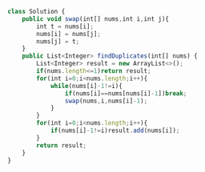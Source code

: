 ```js
class Solution {
    public void swap(int[] nums,int i,int j){
        int t = nums[i];
        nums[i] = nums[j];
        nums[j] = t;
    }
    public List<Integer> findDuplicates(int[] nums) {
        List<Integer> result = new ArrayList<>();
        if(nums.length<=1)return result;
        for(int i=0;i<nums.length;i++){
            while(nums[i]-1!=i){
                if(nums[i]==nums[nums[i]-1])break;
                swap(nums,i,nums[i]-1);
            }
        }
        for(int i=0;i<nums.length;i++){
            if(nums[i]-1!=i)result.add(nums[i]);
        }
        return result;
    }
}

```